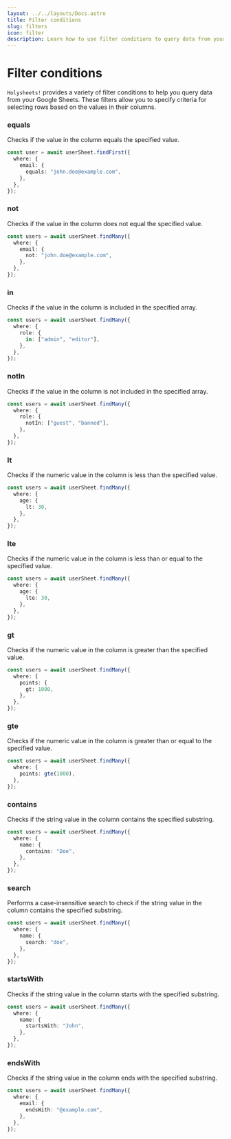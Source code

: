 ```yaml
---
layout: ../../layouts/Docs.astro
title: Filter conditions
slug: filters
icon: filter
description: Learn how to use filter conditions to query data from your Google Sheets using Holysheets!
---
```


# Filter conditions

`Holysheets!` provides a variety of filter conditions to help you query data from your Google Sheets. These filters allow you to specify criteria for selecting rows based on the values in their columns.

### equals

Checks if the value in the column equals the specified value.

```typescript
const user = await userSheet.findFirst({
  where: {
    email: {
      equals: "john.doe@example.com",
    },
  },
});
```

### not

Checks if the value in the column does not equal the specified value.

```typescript
const users = await userSheet.findMany({
  where: {
    email: {
      not: "john.doe@example.com",
    },
  },
});
```

### in

Checks if the value in the column is included in the specified array.

```typescript
const users = await userSheet.findMany({
  where: {
    role: {
      in: ["admin", "editor"],
    },
  },
});
```

### notIn

Checks if the value in the column is not included in the specified array.

```typescript
const users = await userSheet.findMany({
  where: {
    role: {
      notIn: ["guest", "banned"],
    },
  },
});
```

### lt

Checks if the numeric value in the column is less than the specified value.

```typescript
const users = await userSheet.findMany({
  where: {
    age: {
      lt: 30,
    },
  },
});
```

### lte

Checks if the numeric value in the column is less than or equal to the specified value.

```typescript
const users = await userSheet.findMany({
  where: {
    age: {
      lte: 30,
    },
  },
});
```

### gt

Checks if the numeric value in the column is greater than the specified value.

```typescript
const users = await userSheet.findMany({
  where: {
    points: {
      gt: 1000,
    },
  },
});
```

### gte

Checks if the numeric value in the column is greater than or equal to the specified value.

```typescript
const users = await userSheet.findMany({
  where: {
    points: gte(1000),
  },
});
```

### contains

Checks if the string value in the column contains the specified substring.

```typescript
const users = await userSheet.findMany({
  where: {
    name: {
      contains: "Doe",
    },
  },
});
```

### search

Performs a case-insensitive search to check if the string value in the column contains the specified substring.

```typescript
const users = await userSheet.findMany({
  where: {
    name: {
      search: "doe",
    },
  },
});
```

### startsWith

Checks if the string value in the column starts with the specified substring.

```typescript
const users = await userSheet.findMany({
  where: {
    name: {
      startsWith: "John",
    },
  },
});
```

### endsWith

Checks if the string value in the column ends with the specified substring.

```typescript
const users = await userSheet.findMany({
  where: {
    email: {
      endsWith: "@example.com",
    },
  },
});
```
